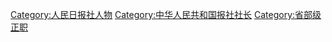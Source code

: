 [[Category:人民日报社人物|Category:人民日报社人物]]
[[Category:中华人民共和国报社社长|Category:中华人民共和国报社社长]]
[[Category:省部级正职|Category:省部级正职]]